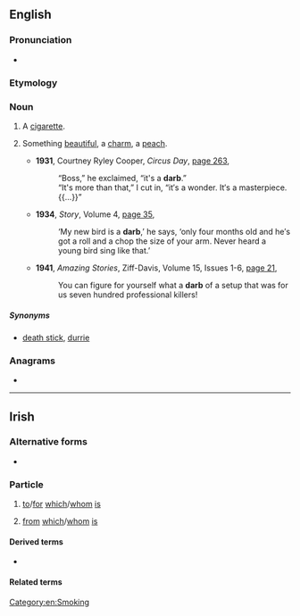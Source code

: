 ==English==

===Pronunciation===
* {{rhymes|ɑː(ɹ)b|lang=en}}

===Etymology===
{{rfe|lang=en}}

===Noun===
{{en-noun}}

# {{lb|en|Australia|slang}} A [[cigarette]].
# {{lb|en|slang}} Something [[beautiful]], a [[charm]], a [[peach]].
#* '''1931''', Courtney Ryley Cooper, ''Circus Day'', [http://books.google.com.au/books?id=pe5CAAAAIAAJ&q=%22darb%22|%22darbs%22+cigarette+OR+smoke+-intitle:%22%22+-inauthor:%22%22&dq=%22darb%22|%22darbs%22+cigarette+OR+smoke+-intitle:%22%22+-inauthor:%22%22&hl=en&sa=X&ei=PnI2T43DAuXEmAX33IT2AQ&redir_esc=y page 263],
#*: “Boss,” he exclaimed, “it's a '''darb'''.”
#*: “It's more than that,” I cut in, “it′s a wonder. It′s a masterpiece.{{...}}”
#* '''1934''', ''Story'', Volume 4, [http://books.google.com.au/books?id=67YPAAAAIAAJ&q=%22darb%22|%22darbs%22+cigarette+OR+smoke+-intitle:%22%22+-inauthor:%22%22&dq=%22darb%22|%22darbs%22+cigarette+OR+smoke+-intitle:%22%22+-inauthor:%22%22&hl=en&sa=X&ei=3m02T9nmOevOmAWI96ibAg&redir_esc=y page 35],
#*: ‘My new bird is a '''darb''',’ he says, ‘only four months old and he′s got a roll and a chop the size of your arm. Never heard a young bird sing like that.’
#* '''1941''', ''Amazing Stories'', Ziff-Davis, Volume 15, Issues 1-6, [http://books.google.com.au/books?id=zhdXAAAAYAAJ&q=%22darb%22|%22darbs%22+cigarette+OR+smoke+-intitle:%22%22+-inauthor:%22%22&dq=%22darb%22|%22darbs%22+cigarette+OR+smoke+-intitle:%22%22+-inauthor:%22%22&hl=en&sa=X&ei=iG82T8j2FIrumAWGufGRAg&redir_esc=y page 21],
#*: You can figure for yourself what a '''darb''' of a setup that was for us seven hundred professional killers!

=====Synonyms=====
* {{sense|cigarette}} [[death stick]], [[durrie]]

===Anagrams===
* {{anagrams|en|a=abdr|Bard|Brad|bard|brad|drab}}

[[Category:en:Smoking]]

----

==Irish==

===Alternative forms===
* {{l|ga|[[dar]] [[b’]]}} {{qualifier|superseded}}

===Particle===
{{head|ga|particle|present/future copular form used before a vowel||form used before a consonant|dar}}

# [[to]]/[[for]] [[which]]/[[whom]] [[is]]
#: {{ux|ga|an fear '''darb''' aithnid mé|the man who knows me|inline=1}}
# [[from]] [[which]]/[[whom]] [[is]]

====Derived terms====
* {{l|ga|darb ainm||(who is) called, named}}

====Related terms====
{{ga-copular forms}}
{{ga-preposition contractions}}